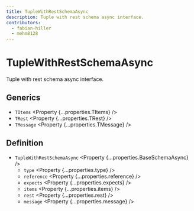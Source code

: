 ```yaml
---
title: TupleWithRestSchemaAsync
description: Tuple with rest schema async interface.
contributors:
  - fabian-hiller
  - mehm8128
---
```



# TupleWithRestSchemaAsync

Tuple with rest schema async interface.

## Generics

- `TItems` <Property {...properties.TItems} />
- `TRest` <Property {...properties.TRest} />
- `TMessage` <Property {...properties.TMessage} />

## Definition

- `TupleWithRestSchemaAsync` <Property {...properties.BaseSchemaAsync} />
  - `type` <Property {...properties.type} />
  - `reference` <Property {...properties.reference} />
  - `expects` <Property {...properties.expects} />
  - `items` <Property {...properties.items} />
  - `rest` <Property {...properties.rest} />
  - `message` <Property {...properties.message} />
